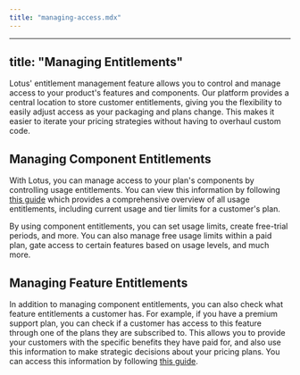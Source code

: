 ```yaml
---
title: "managing-access.mdx"
---
```


---
title: "Managing Entitlements"
---

Lotus' entitlement management feature allows you to control and manage access to your product's features and components. Our platform provides a central location to store customer entitlements, giving you the flexibility to easily adjust access as your packaging and plans change. This makes it easier to iterate your pricing strategies without having to overhaul custom code.

## Managing Component Entitlements

With Lotus, you can manage access to your plan's components by controlling usage entitlements. You can view this information by following [this guide](&lt;(/api-reference/customers/get-customer-access)&gt;) which provides a comprehensive overview of all usage entitlements, including current usage and tier limits for a customer's plan.

By using component entitlements, you can set usage limits, create free-trial periods, and more. You can also manage free usage limits within a paid plan, gate access to certain features based on usage levels, and much more.

## Managing Feature Entitlements

In addition to managing component entitlements, you can also check what feature entitlements a customer has. For example, if you have a premium support plan, you can check if a customer has access to this feature through one of the plans they are subscribed to. This allows you to provide your customers with the specific benefits they have paid for, and also use this information to make strategic decisions about your pricing plans. You can access this information by following [this guide](/api-reference/customers/customer-feature-access).
